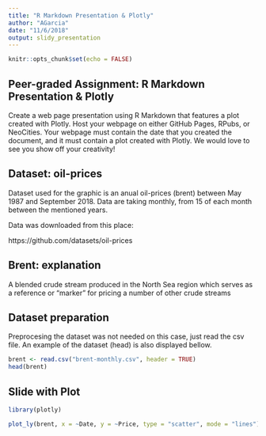 ```yaml
---
title: "R Markdown Presentation & Plotly"
author: "AGarcia"
date: "11/6/2018"
output: slidy_presentation
---
```


```r
knitr::opts_chunk$set(echo = FALSE)
```

## Peer-graded Assignment: R Markdown Presentation & Plotly

Create a web page presentation using R Markdown that features a plot created with Plotly. Host your webpage on either GitHub Pages, RPubs, or NeoCities. Your webpage must contain the date that you created the document, and it must contain a plot created with Plotly. We would love to see you show off your creativity!

## Dataset: oil-prices

Dataset used for the graphic is an anual oil-prices (brent) between May 1987 and September 2018. Data are taking monthly, from 15 of each month between the mentioned years.

Data was downloaded from this place:

https://github.com/datasets/oil-prices

## Brent: explanation 

A blended crude stream produced in the North Sea region which serves as a reference or "marker" for pricing a number of other crude streams

## Dataset preparation

Preprocesing the dataset was not needed on this case, just read the csv file.
An example of the dataset (head) is also displayed bellow.

```r
brent <- read.csv("brent-monthly.csv", header = TRUE)
head(brent)
```

## Slide with Plot

```r
library(plotly)
```

```r
plot_ly(brent, x = ~Date, y = ~Price, type = "scatter", mode = "lines")
```

